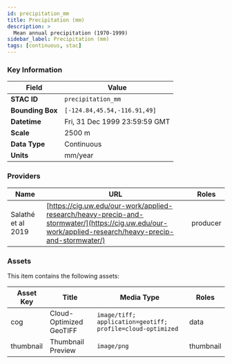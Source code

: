 ```yaml
---
id: precipitation_mm
title: Precipitation (mm)
description: >
  Mean annual precipitation (1970-1999)
sidebar_label: Precipitation (mm)
tags: [continuous, stac]
---
```



<LayerDemo layerKey="precipitation_mm" />

### Key Information

| Field            | Value                         |
| ---------------- | ----------------------------- |
| **STAC ID**      | `precipitation_mm`            |
| **Bounding Box** | `[-124.84,45.54,-116.91,49]`  |
| **Datetime**     | Fri, 31 Dec 1999 23:59:59 GMT |
| **Scale**        | 2500 m                        |
| **Data Type**    | Continuous                    |
| **Units**        | mm/year                       |

### Providers

| Name               | URL                                                                                                                                                    | Roles    |
| ------------------ | ------------------------------------------------------------------------------------------------------------------------------------------------------ | -------- |
| Salathé et al 2019 | [https://cig.uw.edu/our-work/applied-research/heavy-precip-and-stormwater/](https://cig.uw.edu/our-work/applied-research/heavy-precip-and-stormwater/) | producer |

### Assets

This item contains the following assets:

| Asset Key | Title                   | Media Type                                                 | Roles     |
| --------- | ----------------------- | ---------------------------------------------------------- | --------- |
| cog       | Cloud-Optimized GeoTIFF | `image/tiff; application=geotiff; profile=cloud-optimized` | data      |
| thumbnail | Thumbnail Preview       | `image/png`                                                | thumbnail |
